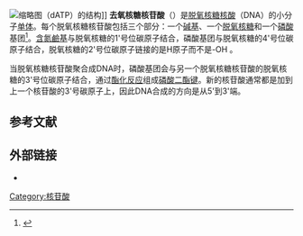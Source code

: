 {{NoteTA|G1=LS}}
[[File:DATP_chemical_structure.png|缩略图]]（dATP）的结构]]
'''去氧核糖核苷酸'''（{{lang-en|deoxyribonucleotide}}）是[[脱氧核糖核酸|脱氧核糖核酸]]（DNA）的小分子[[单体|单体]]。每个脱氧核糖核苷酸包括三个部分：一个[[碱基|碱基]]、一个[[脱氧核糖|脱氧核糖]]和一个[[磷酸|磷酸]]基团<ref>{{cite book|title=The ACS style guide: effective communication of scientific information|year=2006|publisher=American Chemical Society|location=Washington, D.C.|isbn=978-0-8412-3999-9|edition=3rd|editor=Coghill, Anne M.; Garson, Lorrin R.|page=244}}</ref>。[[含氮鹼基|含氮鹼基]]与脱氧核糖的1'号位碳原子结合，磷酸基团与脱氧核糖的4'号位碳原子结合，脱氧核糖的2'号位碳原子链接的是H原子而不是-OH 。

当脱氧核糖核苷酸聚合成DNA时，磷酸基团会与另一个脱氧核糖核苷酸的脱氧核糖的3'号位碳原子结合，通过[[酯化反应|酯化反应]]组成[[磷酸二酯键|磷酸二酯键]]。新的核苷酸通常都是加到上一个核苷酸的3'号碳原子上，因此DNA合成的方向是从5'到3'端。

==参考文献==
{{reflist}}

==外部链接==
* {{MeshName|Deoxyribonucleotides}}

{{碱基、核苷和核苷酸}}
[[Category:核苷酸|Category:核苷酸]]